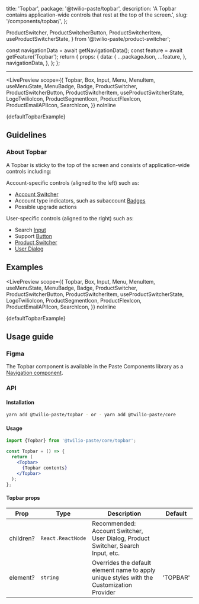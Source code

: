   title: 'Topbar',
  package: '@twilio-paste/topbar',
  description: 'A Topbar contains application-wide controls that rest at the top of the screen.',
  slug: '/components/topbar/',
};

  ProductSwitcher,
  ProductSwitcherButton,
  ProductSwitcherItem,
  useProductSwitcherState,
} from '@twilio-paste/product-switcher';


  const navigationData = await getNavigationData();
  const feature = await getFeature('Topbar');
  return {
    props: {
      data: {
        ...packageJson,
        ...feature,
      },
      navigationData,
    },
  };
};

<NormalizedComponentHeader
  categoryRoute={SidebarCategoryRoutes.COMPONENTS}
  githubUrl="https://github.com/twilio-labs/paste/tree/main/packages/paste-core/components/topbar"
  storybookUrl="/?path=/story/components-topbar--"
  data={props.data}
/>

---

<contentwrapper>

<PageAside data={mdxHeadings} />

<content>

<LivePreview
  scope={{
    Topbar,
    Box,
    Input,
    Menu,
    MenuItem,
    useMenuState,
    MenuBadge,
    Badge,
    ProductSwitcher,
    ProductSwitcherButton,
    ProductSwitcherItem,
    useProductSwitcherState,
    LogoTwilioIcon,
    ProductSegmentIcon,
    ProductFlexIcon,
    ProductEmailAPIIcon,
    SearchIcon,
  }}
  noInline
>
  {defaultTopbarExample}
</LivePreview>

## Guidelines

### About Topbar

A Topbar is sticky to the top of the screen and consists of application-wide controls including:

Account-specific controls (aligned to the left) such as:

- [Account Switcher](/components/account-switcher)
- Account type indicators, such as subaccount [Badges](/components/badge)
- Possible upgrade actions

User-specific controls (aligned to the right) such as:

- Search [Input](/components/input)
- Support [Button](/components/button)
- [Product Switcher](/components/product-switcher)
- [User Dialog](/components/user-dialog)

## Examples

<LivePreview
  scope={{
    Topbar,
    Box,
    Input,
    Menu,
    MenuItem,
    useMenuState,
    MenuBadge,
    Badge,
    ProductSwitcher,
    ProductSwitcherButton,
    ProductSwitcherItem,
    useProductSwitcherState,
    LogoTwilioIcon,
    ProductSegmentIcon,
    ProductFlexIcon,
    ProductEmailAPIIcon,
    SearchIcon,
  }}
  noInline
>
  {defaultTopbarExample}
</LivePreview>

## Usage guide

### Figma

The Topbar component is available in the Paste Components library as a [Navigation component](https://www.figma.com/file/l2qtpQVMmXzQPVB3rEAA8i/%5BNEW%5D-Paste-Components?type=design&node-id=27837-187276&t=xcPacI1AN13MooNC-0).

### API

#### Installation

```bash
yarn add @twilio-paste/topbar - or - yarn add @twilio-paste/core
```

#### Usage

```jsx
import {Topbar} from '@twilio-paste/core/topbar';

const Topbar = () => {
  return (
    <Topbar>
      {Topbar contents}
    </Topbar>
  );
};
```

#### Topbar props

| Prop      | Type              | Description                                                                               | Default  |
| --------- | ----------------- | ----------------------------------------------------------------------------------------- | -------- |
| children? | `React.ReactNode` | Recommended: Account Switcher, User Dialog, Product Switcher, Search Input, etc.          |          |
| element?  | `string`          | Overrides the default element name to apply unique styles with the Customization Provider | 'TOPBAR' |

<ChangelogRevealer>
  <Changelog />
</ChangelogRevealer>

</content>

</contentwrapper>
